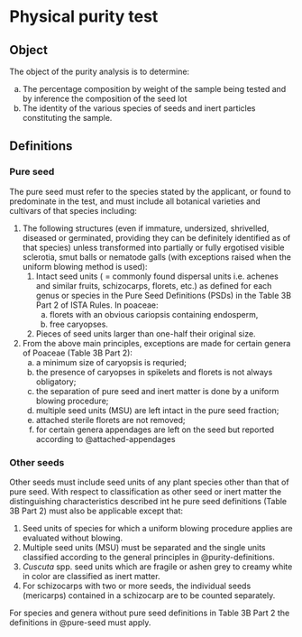 # Physical purity test

## Object

The object of the purity analysis is to determine:

a. The percentage composition by weight of the sample being tested and by inference the composition of the seed lot
b. The identity of the various species of seeds and inert particles constituting the sample.

## Definitions

### Pure seed

The pure seed must refer to the species stated by the applicant, or found to predominate in the test, and must include all botanical varieties and cultivars of that species including:

1. The following structures (even if immature, undersized, shrivelled, diseased or germinated, providing they can be definitely identified as of that species) unless transformed into partially or fully ergotised visible sclerotia, smut balls or nematode galls (with exceptions raised when the uniform blowing method is used):
    1. Intact seed units ( = commonly found dispersal units i.e. achenes and similar fruits, schizocarps, florets, etc.) as defined for each genus or species in the Pure Seed Definitions (PSDs) in the Table 3B Part 2 of ISTA Rules.
    In poaceae:
        a. florets with an obvious cariopsis containing endosperm,
        b. free caryopses.
    2. Pieces of seed units larger than one-half their original size.

2. From the above main principles, exceptions are made for certain genera of Poaceae (Table 3B Part 2):
    a. a minimum size of caryopsis is requried;
    b. the presence of caryopses in spikelets and florets is not always obligatory;
    c. the separation of pure seed and inert matter is done by a uniform blowing procedure;
    d. multiple seed units (MSU) are left intact in the pure seed fraction;
    e. attached sterile florets are not removed;
    f. for certain genera appendages are left on the seed but reported according to @attached-appendages

### Other seeds {#purity-definitions}

Other seeds must include seed units of any plant species other than that of pure seed. With respect to classification as other seed or inert matter the distinguishing characteristics described int he pure seed definitions (Table 3B Part 2) must also be applicable except that:

1. Seed units of species for which a uniform blowing procedure applies are evaluated without blowing.
2. Multiple seed units (MSU) must be separated and the single units classified according to the general principles in @purity-definitions.
3. _Cuscuta_ spp. seed units which are fragile or ashen grey to creamy white in color are classified as inert matter.
4. For schizocarps with two or more seeds, the individual seeds (mericarps) contained in a schizocarp are to be counted separately.

For species and genera without pure seed definitions in Table 3B Part 2 the definitions in @pure-seed must apply.